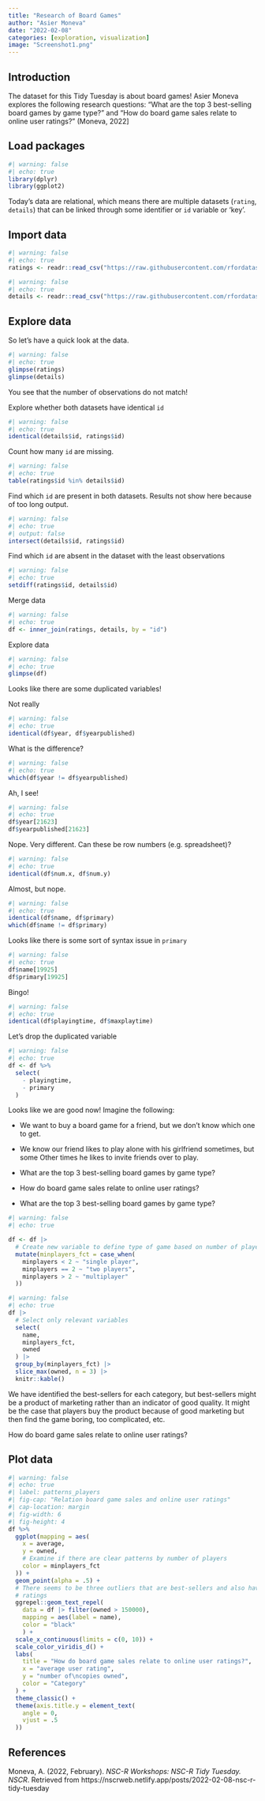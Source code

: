 ```yaml
---
title: "Research of Board Games"
author: "Asier Moneva"
date: "2022-02-08"
categories: [exploration, visualization]
image: "Screenshot1.png"
---
```


## Introduction

The dataset for this Tidy Tuesday is about board games! Asier Moneva explores the following research questions: "What are the top 3 best-selling board games by game type?" and "How do board game sales relate to online user ratings?" (Moneva, 2022\]

## Load packages

```r
#| warning: false
#| echo: true
library(dplyr)
library(ggplot2)
```

Today's data are relational, which means there are multiple datasets (`rating`, `details`) that can be linked through some identifier or `id` variable or 'key'.

## Import data

```r
#| warning: false
#| echo: true
ratings <- readr::read_csv("https://raw.githubusercontent.com/rfordatascience/tidytuesday/master/data/2022/2022-01-25/ratings.csv")
```

```r
#| warning: false
#| echo: true
details <- readr::read_csv("https://raw.githubusercontent.com/rfordatascience/tidytuesday/master/data/2022/2022-01-25/details.csv")
```

## Explore data

So let's have a quick look at the data.

```r
#| warning: false
#| echo: true
glimpse(ratings)
glimpse(details)
```

You see that the number of observations do not match!

Explore whether both datasets have identical `id`

```r
#| warning: false
#| echo: true
identical(details$id, ratings$id)
```

Count how many `id` are missing.

```r
#| warning: false
#| echo: true
table(ratings$id %in% details$id)
```

Find which `id` are present in both datasets. Results not show here because of too long output.

```r
#| warning: false
#| echo: true
#| output: false
intersect(details$id, ratings$id)
```

Find which `id` are absent in the dataset with the least observations

```r
#| warning: false
#| echo: true
setdiff(ratings$id, details$id)
```

Merge data

```r
#| warning: false
#| echo: true
df <- inner_join(ratings, details, by = "id")
```

Explore data

```r
#| warning: false
#| echo: true
glimpse(df)
```

Looks like there are some duplicated variables!

Not really

```r
#| warning: false
#| echo: true
identical(df$year, df$yearpublished)
```

What is the difference?

```r
#| warning: false
#| echo: true
which(df$year != df$yearpublished)
```

Ah, I see!

```r
#| warning: false
#| echo: true
df$year[21623]
df$yearpublished[21623]
```

Nope. Very different. Can these be row numbers (e.g. spreadsheet)?

```r
#| warning: false
#| echo: true
identical(df$num.x, df$num.y)
```

Almost, but nope.

```r
#| warning: false
#| echo: true
identical(df$name, df$primary)
which(df$name != df$primary)
```

Looks like there is some sort of syntax issue in `primary`

```r
#| warning: false
#| echo: true
df$name[19925]
df$primary[19925]
```

Bingo!

```r
#| warning: false
#| echo: true
identical(df$playingtime, df$maxplaytime)
```

Let's drop the duplicated variable

```r
#| warning: false
#| echo: true
df <- df %>% 
  select(
    - playingtime,
    - primary
  )
```

Looks like we are good now! Imagine the following:

-   We want to buy a board game for a friend, but we don't know which one to get.

-   We know our friend likes to play alone with his girlfriend sometimes, but some Other times he likes to invite friends over to play.

-   What are the top 3 best-selling board games by game type?

-   How do board game sales relate to online user ratings?

-   What are the top 3 best-selling board games by game type?

```r
#| warning: false
#| echo: true

df <- df |> 
  # Create new variable to define type of game based on number of players
  mutate(minplayers_fct = case_when(
    minplayers < 2 ~ "single player",
    minplayers == 2 ~ "two players",
    minplayers > 2 ~ "multiplayer"
  ))
```

```r
#| warning: false
#| echo: true
df |> 
  # Select only relevant variables
  select(
    name,
    minplayers_fct,
    owned
  ) |> 
  group_by(minplayers_fct) |> 
  slice_max(owned, n = 3) |> 
  knitr::kable()
```

We have identified the best-sellers for each category, but best-sellers might be a product of marketing rather than an indicator of good quality. It might be the case that players buy the product because of good marketing but then find the game boring, too complicated, etc.

How do board game sales relate to online user ratings?

## Plot data

```r
#| warning: false
#| echo: true
#| label: patterns_players
#| fig-cap: "Relation board game sales and online user ratings"
#| cap-location: margin
#| fig-width: 6
#| fig-height: 4
df %>% 
  ggplot(mapping = aes(
    x = average,
    y = owned,
    # Examine if there are clear patterns by number of players
    color = minplayers_fct
  )) +
  geom_point(alpha = .5) +
  # There seems to be three outliers that are best-sellers and also have high 
  # ratings
  ggrepel::geom_text_repel(
    data = df |> filter(owned > 150000),
    mapping = aes(label = name),
    color = "black"
    ) +
  scale_x_continuous(limits = c(0, 10)) +
  scale_color_viridis_d() +
  labs(
    title = "How do board game sales relate to online user ratings?",
    x = "average user rating",
    y = "number of\ncopies owned",
    color = "Category"
  ) +
  theme_classic() +
  theme(axis.title.y = element_text(
    angle = 0,
    vjust = .5
  ))
```

## References

Moneva, A. (2022, February). *NSC-R Workshops: NSC-R Tidy Tuesday. NSCR*. Retrieved from https://nscrweb.netlify.app/posts/2022-02-08-nsc-r-tidy-tuesday
